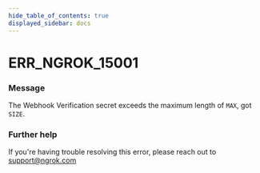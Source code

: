 ```yaml
---
hide_table_of_contents: true
displayed_sidebar: docs
---
```



# ERR_NGROK_15001

### Message

The Webhook Verification secret exceeds the maximum length of `MAX`, got `SIZE`.

<ErrorDetails error="err_ngrok_15001" />

### Further help

If you're having trouble resolving this error, please reach out to [support@ngrok.com](mailto:support@ngrok.com?subject=Help%20with%20ERR_NGROK_15001)

